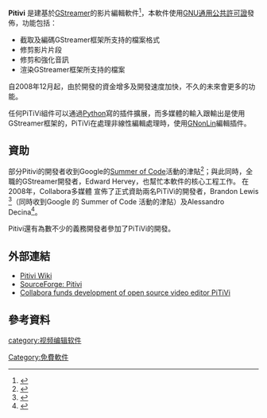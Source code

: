 {{NoteTA|G1=IT|G2=FL}}

{{Expand|time=2014-06-09T23:25:38+00:00}}

{{Infobox Software
| name = Pitivi
| logo = GNOME Pitivi icon 2019.svg
| logo size = 80px
| screenshot = Pitivi 0.999 -- running with High Contrast theme, editing Spring (a 2019 short film by Blender Foundation).png
| screenshot size = 250px
| caption = Pitivi 0.999（以「高對比」佈景主題執行）
| author = Edward Hervey
| developer = 
| released = 
| latest_release_version = 2022.06
| latest release date = {{Release date and age|2022|06|24}}
| latest preview version = 
| latest preview date = 
| operating system = [[GNU/Linux|GNU/Linux]]
| platform =
| programming language = [[Python|Python]]
| language =
| genre = [[影片編輯|影片編輯]]
| license = [[GNU通用公共许可证|GNU通用公共许可证]]
| website = [http://www.pitivi.org/ Pitivi官方網站]
}}

'''Pitivi''' 是建基於[[GStreamer|GStreamer]]的影片編輯軟件<ref>{{Cite web|title=Pitivi, a free and open source video editor for Linux|url=http://www.pitivi.org/|accessdate=2020-01-02|work=www.pitivi.org|archive-date=2011-02-17|archive-url=https://web.archive.org/web/20110217032710/http://wiki.pitivi.org/wiki/Main_Page|dead-url=yes}}</ref>，本軟件使用[[GNU通用公共許可證|GNU通用公共許可證]]發佈，功能包括：
* 截取及編碼GStreamer框架所支持的檔案格式
* 修剪影片片段
* 修剪和強化音訊
* 渲染GStreamer框架所支持的檔案
自2008年12月起，由於開發的資金增多及開發速度加快，不久的未來會更多的功能。

任何PiTiVi組件可以通過[[Python|Python]]寫的插件擴展，而多媒體的輸入跟輸出是使用GStreamer框架的，PiTiVi在處理非線性編輯處理時，使用[[GNonLin|GNonLin]]編輯插件。

== 資助 ==

部分Pitivi的開發者收到Google的[[Summer_of_Code|Summer of Code]]活動的津貼<ref>{{Cite web |url=http://www.pitivi.org/wiki/Google_SoC_project_page |title=Google SoC project page |accessdate=2009-04-08 |archive-date=2009-02-21 |archive-url=https://web.archive.org/web/20090221212628/http://pitivi.org/wiki/Google_SoC_project_page |dead-url=no }}</ref>；與此同時，全職的GStreamer開發者，Edward Hervey，也幫忙本軟件的核心工程工作。
在2008年，Collabora多媒體 宣佈了正式資助兩名PiTiVi的開發者，Brandon Lewis <ref>{{Cite web |url=http://blogs.gnome.org/uraeus/2008/10/09/supporting-pitivi/ |title=Supporting PiTiVi |accessdate=2009-04-08 |archive-date=2008-10-11 |archive-url=https://web.archive.org/web/20081011212708/http://blogs.gnome.org/uraeus/2008/10/09/supporting-pitivi/ |dead-url=yes }}</ref>（同時收到Google 的 Summer of Code 活動的津貼）及Alessandro Decina<ref>{{Cite web |url=http://blogs.gnome.org/uraeus/2008/12/02/new-team-member/ |title=New Team Member |accessdate=2009-04-08 |archive-date=2009-01-12 |archive-url=https://web.archive.org/web/20090112153845/http://blogs.gnome.org/uraeus/2008/12/02/new-team-member/ |dead-url=yes }}</ref>。

Pitivi還有為數不少的義務開發者參加了PiTiVi的開發。

== 外部連結 ==
{{portal|自由軟體}}
* [https://web.archive.org/web/20070220163941/http://pitivi.sourceforge.net/ Pitivi Wiki]
* [https://web.archive.org/web/20090309191529/http://sourceforge.net/projects/PiTiVi SourceForge: Pitivi]
* [https://web.archive.org/web/20090303143156/http://www.linux.com/feature/152464 Collabora funds development of open source video editor PiTiVi]

== 參考資料 ==
{{reflist}}

{{GNOME}}
{{視訊編輯程式}}

[[Category:免費軟件|Category:免費軟件]]
[[category:视频编辑软件|category:视频编辑软件]]